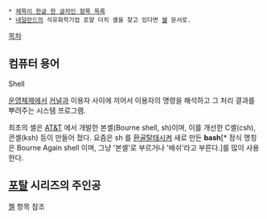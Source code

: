  * [[제목이 한글 한 글자인 항목 목록]]
 * [[네덜란드]]의 석유화학기업 로얄 더치 셸을 찾고 있다면 [[쉘]] 문서로.

[[목차]]
== 컴퓨터 용어 ==
Shell

[[운영체제]]에서 [[커널]]과 이용자 사이에 끼어서 이용자의 명령을 해석하고 그 처리 결과를 뿌려주는 시스템 프로그램.

최초의 셸은 [[AT&T]] 에서 개발한 본셸(Bourne shell, sh)이며, 이를 개선한 C셸(csh), 콘셸(ksh) 등이 만들어 졌다. 요즘은 sh 를 [[환골탈태]]시켜 새로 만든 '''bash'''[* 정식 명칭은 Bourne Again shell 이며, 그냥 '본셸'로 부르거나 '배쉬'라고 부른다.]를 많이 사용한다.
== [[포탈]] 시리즈의 주인공 ==
[[첼]] 항목 참조
